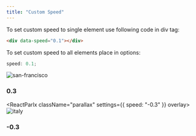 ```yaml
---
title: "Custom Speed"
---
```


To set custom speed to single element use following code in div tag:

```html
<div data-speed="0.1"></div>
```

To set custom speed to all elements place in options:

```js
speed: 0.1;
```

<ReactParlx className="parallax" overlay>
  <img
    className="parlx-children"
    src="../assets/images/san-francisco.jpg"
    alt="san-francisco"
  />
  <h3 className="parallax-marker">0.3</h3>
</ReactParlx>

<ReactParlx className="parallax" settings={{ speed: "-0.3" }} overlay>
  <img
    className="parlx-children"
    src="../assets/images/italy.jpg"
    alt="italy"
  />
  <h3 className="parallax-marker">-0.3</h3>
</ReactParlx>
